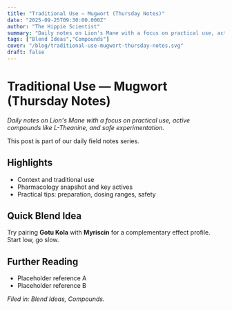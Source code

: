 ```yaml
---
title: "Traditional Use — Mugwort (Thursday Notes)"
date: "2025-09-25T09:30:00.000Z"
author: "The Hippie Scientist"
summary: "Daily notes on Lion's Mane with a focus on practical use, active compounds like L-Theanine, and safe experimentation."
tags: ["Blend Ideas","Compounds"]
cover: "/blog/traditional-use-mugwort-thursday-notes.svg"
draft: false
---
```



# Traditional Use — Mugwort (Thursday Notes)

_Daily notes on Lion's Mane with a focus on practical use, active compounds like L-Theanine, and safe experimentation._

<Callout emoji="🌿">This post is part of our daily field notes series.</Callout>

## Highlights

- Context and traditional use
- Pharmacology snapshot and key actives
- Practical tips: preparation, dosing ranges, safety

## Quick Blend Idea

Try pairing **Gotu Kola** with **Myriscin** for a complementary effect profile. Start low, go slow.

## Further Reading

- Placeholder reference A
- Placeholder reference B

*Filed in: Blend Ideas, Compounds.*
